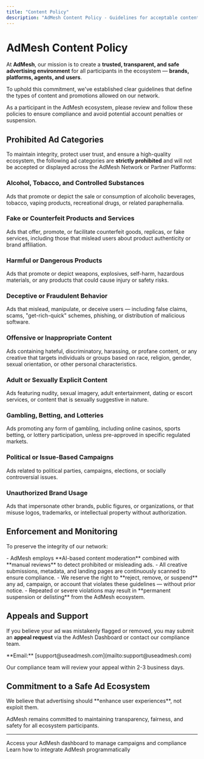```yaml
---
title: "Content Policy"
description: "AdMesh Content Policy - Guidelines for acceptable content and advertising standards"
---
```


# AdMesh Content Policy

At **AdMesh**, our mission is to create a **trusted, transparent, and safe advertising environment** for all participants in the ecosystem — **brands, platforms, agents, and users**.

To uphold this commitment, we've established clear guidelines that define the types of content and promotions allowed on our network.

<Note>
As a participant in the AdMesh ecosystem, please review and follow these policies to ensure compliance and avoid potential account penalties or suspension.
</Note>

## Prohibited Ad Categories

To maintain integrity, protect user trust, and ensure a high-quality ecosystem, the following ad categories are **strictly prohibited** and will not be accepted or displayed across the AdMesh Network or Partner Platforms:

### Alcohol, Tobacco, and Controlled Substances

<Warning>
Ads that promote or depict the sale or consumption of alcoholic beverages, tobacco, vaping products, recreational drugs, or related paraphernalia.
</Warning>

### Fake or Counterfeit Products and Services

<Warning>
Ads that offer, promote, or facilitate counterfeit goods, replicas, or fake services, including those that mislead users about product authenticity or brand affiliation.
</Warning>

### Harmful or Dangerous Products

<Warning>
Ads that promote or depict weapons, explosives, self-harm, hazardous materials, or any products that could cause injury or safety risks.
</Warning>

### Deceptive or Fraudulent Behavior

<Warning>
Ads that mislead, manipulate, or deceive users — including false claims, scams, "get-rich-quick" schemes, phishing, or distribution of malicious software.
</Warning>

### Offensive or Inappropriate Content

<Warning>
Ads containing hateful, discriminatory, harassing, or profane content, or any creative that targets individuals or groups based on race, religion, gender, sexual orientation, or other personal characteristics.
</Warning>

### Adult or Sexually Explicit Content

<Warning>
Ads featuring nudity, sexual imagery, adult entertainment, dating or escort services, or content that is sexually suggestive in nature.
</Warning>

### Gambling, Betting, and Lotteries

<Warning>
Ads promoting any form of gambling, including online casinos, sports betting, or lottery participation, unless pre-approved in specific regulated markets.
</Warning>

### Political or Issue-Based Campaigns

<Warning>
Ads related to political parties, campaigns, elections, or socially controversial issues.
</Warning>

### Unauthorized Brand Usage

<Warning>
Ads that impersonate other brands, public figures, or organizations, or that misuse logos, trademarks, or intellectual property without authorization.
</Warning>

## Enforcement and Monitoring

To preserve the integrity of our network:

<Info>
- AdMesh employs **AI-based content moderation** combined with **manual reviews** to detect prohibited or misleading ads.
- All creative submissions, metadata, and landing pages are continuously scanned to ensure compliance.
- We reserve the right to **reject, remove, or suspend** any ad, campaign, or account that violates these guidelines — without prior notice.
- Repeated or severe violations may result in **permanent suspension or delisting** from the AdMesh ecosystem.
</Info>

## Appeals and Support

If you believe your ad was mistakenly flagged or removed, you may submit an **appeal request** via the AdMesh Dashboard or contact our compliance team.

<Card title="Contact Support" icon="envelope">
  **Email:** [support@useadmesh.com](mailto:support@useadmesh.com)
  
  Our compliance team will review your appeal within 2-3 business days.
</Card>

## Commitment to a Safe Ad Ecosystem

<Tip>
We believe that advertising should **enhance user experiences**, not exploit them.

AdMesh remains committed to maintaining transparency, fairness, and safety for all ecosystem participants.
</Tip>

---

<CardGroup cols={2}>
  <Card title="Dashboard" icon="chart-line" href="https://useadmesh.com">
    Access your AdMesh dashboard to manage campaigns and compliance
  </Card>
  <Card title="API Documentation" icon="code" href="/api-reference/introduction">
    Learn how to integrate AdMesh programmatically
  </Card>
</CardGroup>
